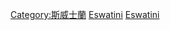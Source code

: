 {{Catnav|頁面分類|地理|国家|非洲国家|斯威士蘭}}
{{Catnav|頁面分類|地理|国家|按國家分類|各國地理}}
{{Catnav|頁面分類|各種主題的頁面分類|依大洲来作的分类|各大洲地理|非洲地理}}
{{Catnav|頁面分類|各種主題的頁面分類|按國家分類|各國地理}}
{{Commons category|Geography of Swaziland}}

[[Category:斯威士蘭|Category:斯威士蘭]]
[[Category:非洲各国地理|Eswatini]]
[[Category:南部非洲地理|Eswatini]]